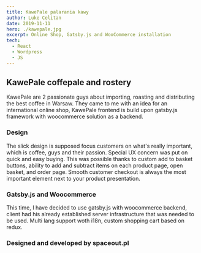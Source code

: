 ---
title: KawePale palarania kawy
author: Luke Celitan
date: 2019-11-11
hero: ./kawepale.jpg
excerpt: Online Shop, Gatsby.js and WooCommerce installation
tech:
  - React
  - Wordpress
  - JS
---

## KawePale coffepale and rostery

KawePale are 2 passionate guys about importing, roasting and distributing the best coffee in Warsaw. They came to me with an idea for an international online shop, KawePale frontend is build upon gatsby.js framework with woocommerce solution as a backend.

### Design

The slick design is supposed focus customers on what's really important, which is coffee, guys and their passion. Special UX concern was put on quick and easy buying. This was possible thanks to custom add to basket buttons, ability to add and subtract items on each product page, open basket, and order page. Smooth customer checkout is always the most important element next to your product presentation.

### Gatsby.js and Woocommerce
This time, I have decided to use gatsby.js with woocommerce backend, client had his already established server infrastructure that was needed to be used. Multi lang support woth i18n, custom shopping cart based on redux.

### Designed and developed by spaceout.pl